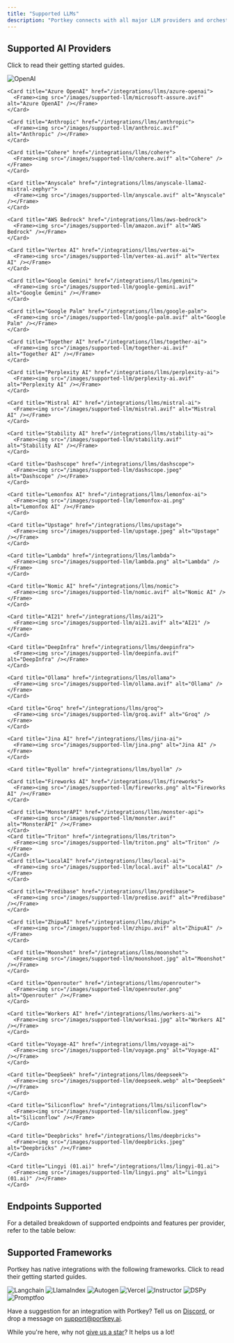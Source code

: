 ```yaml
---
title: "Supported LLMs"
description: "Portkey connects with all major LLM providers and orchestration frameworks."
---
```


## Supported AI Providers

Click to read their getting started guides.

<CardGroup cols={3}>
 <Card title="OpenAI" href="/integrations/llms/openai">
      <Frame><img src="/images/supported-llm/open-ai.avif" alt="OpenAI" /></Frame>
    </Card>
    
    <Card title="Azure OpenAI" href="/integrations/llms/azure-openai">
      <Frame><img src="/images/supported-llm/microsoft-assure.avif" alt="Azure OpenAI" /></Frame>
    </Card>
    
    <Card title="Anthropic" href="/integrations/llms/anthropic">
      <Frame><img src="/images/supported-llm/anthroic.avif" alt="Anthropic" /></Frame>
    </Card>
    
    <Card title="Cohere" href="/integrations/llms/cohere">
      <Frame><img src="/images/supported-llm/cohere.avif" alt="Cohere" /></Frame>
    </Card>
    
    <Card title="Anyscale" href="/integrations/llms/anyscale-llama2-mistral-zephyr">
      <Frame><img src="/images/supported-llm/anyscale.avif" alt="Anyscale" /></Frame>
    </Card>
    
    <Card title="AWS Bedrock" href="/integrations/llms/aws-bedrock">
      <Frame><img src="/images/supported-llm/amazon.avif" alt="AWS Bedrock" /></Frame>
    </Card>
    
    <Card title="Vertex AI" href="/integrations/llms/vertex-ai">
      <Frame><img src="/images/supported-llm/vertex-ai.avif" alt="Vertex AI" /></Frame>
    </Card>
    
    <Card title="Google Gemini" href="/integrations/llms/gemini">
      <Frame><img src="/images/supported-llm/google-gemini.avif" alt="Google Gemini" /></Frame>
    </Card>
    
    <Card title="Google Palm" href="/integrations/llms/google-palm">
      <Frame><img src="/images/supported-llm/google-palm.avif" alt="Google Palm" /></Frame>
    </Card>
    
    <Card title="Together AI" href="/integrations/llms/together-ai">
      <Frame><img src="/images/supported-llm/together-ai.avif" alt="Together AI" /></Frame>
    </Card>
    
    <Card title="Perplexity AI" href="/integrations/llms/perplexity-ai">
      <Frame><img src="/images/supported-llm/perplexity-ai.avif" alt="Perplexity AI" /></Frame>
    </Card>
    
    <Card title="Mistral AI" href="/integrations/llms/mistral-ai">
      <Frame><img src="/images/supported-llm/mistral.avif" alt="Mistral AI" /></Frame>
    </Card>
    
    <Card title="Stability AI" href="/integrations/llms/stability-ai">
      <Frame><img src="/images/supported-llm/stability.avif" alt="Stability AI" /></Frame>
    </Card>
    
    <Card title="Dashscope" href="/integrations/llms/dashscope">
      <Frame><img src="/images/supported-llm/dashscope.jpeg" alt="Dashscope" /></Frame>
    </Card>
    
    <Card title="Lemonfox AI" href="/integrations/llms/lemonfox-ai">
      <Frame><img src="/images/supported-llm/lemonfox-ai.png" alt="Lemonfox AI" /></Frame>
    </Card>
    
    <Card title="Upstage" href="/integrations/llms/upstage">
      <Frame><img src="/images/supported-llm/upstage.jpeg" alt="Upstage" /></Frame>
    </Card>
    
    <Card title="Lambda" href="/integrations/llms/lambda">
      <Frame><img src="/images/supported-llm/lambda.png" alt="Lambda" /></Frame>
    </Card>
    
    <Card title="Nomic AI" href="/integrations/llms/nomic">
      <Frame><img src="/images/supported-llm/nomic.avif" alt="Nomic AI" /></Frame>
    </Card>
    
    <Card title="AI21" href="/integrations/llms/ai21">
      <Frame><img src="/images/supported-llm/ai21.avif" alt="AI21" /></Frame>
    </Card>
    
    <Card title="DeepInfra" href="/integrations/llms/deepinfra">
      <Frame><img src="/images/supported-llm/deepinfa.avif" alt="DeepInfra" /></Frame>
    </Card>
    
    <Card title="Ollama" href="/integrations/llms/ollama">
      <Frame><img src="/images/supported-llm/ollama.avif" alt="Ollama" /></Frame>
    </Card>
    
    <Card title="Groq" href="/integrations/llms/groq">
      <Frame><img src="/images/supported-llm/groq.avif" alt="Groq" /></Frame>
    </Card>
    
    <Card title="Jina AI" href="/integrations/llms/jina-ai">
      <Frame><img src="/images/supported-llm/jina.png" alt="Jina AI" /></Frame>
    </Card>
    
    <Card title="Byollm" href="/integrations/llms/byollm" />
    
    <Card title="Fireworks AI" href="/integrations/llms/fireworks">
      <Frame><img src="/images/supported-llm/fireworks.png" alt="Fireworks AI" /></Frame>
    </Card>
    
    <Card title="MonsterAPI" href="/integrations/llms/monster-api">
      <Frame><img src="/images/supported-llm/monster.avif" alt="MonsterAPI" /></Frame>
    </Card>
    <Card title="Triton" href="/integrations/llms/triton">
      <Frame><img src="/images/supported-llm/triton.png" alt="Triton" /></Frame>
    </Card>
    <Card title="LocalAI" href="/integrations/llms/local-ai">
      <Frame><img src="/images/supported-llm/local.avif" alt="LocalAI" /></Frame>
    </Card>
    
    <Card title="Predibase" href="/integrations/llms/predibase">
      <Frame><img src="/images/supported-llm/predise.avif" alt="Predibase" /></Frame>
    </Card>
    
    <Card title="ZhipuAI" href="/integrations/llms/zhipu">
      <Frame><img src="/images/supported-llm/zhipu.avif" alt="ZhipuAI" /></Frame>
    </Card>
    
    <Card title="Moonshot" href="/integrations/llms/moonshot">
      <Frame><img src="/images/supported-llm/moonshoot.jpg" alt="Moonshot" /></Frame>
    </Card>
    
    <Card title="Openrouter" href="/integrations/llms/openrouter">
      <Frame><img src="/images/supported-llm/openrouter.png" alt="Openrouter" /></Frame>
    </Card>
    
    <Card title="Workers AI" href="/integrations/llms/workers-ai">
      <Frame><img src="/images/supported-llm/worksai.jpg" alt="Workers AI" /></Frame>
    </Card>
    
    <Card title="Voyage-AI" href="/integrations/llms/voyage-ai">
      <Frame><img src="/images/supported-llm/voyage.png" alt="Voyage-AI" /></Frame>
    </Card>
    
    <Card title="DeepSeek" href="/integrations/llms/deepseek">
      <Frame><img src="/images/supported-llm/deepseek.webp" alt="DeepSeek" /></Frame>
    </Card>
    
    <Card title="Siliconflow" href="/integrations/llms/siliconflow">
      <Frame><img src="/images/supported-llm/siliconflow.jpeg" alt="Siliconflow" /></Frame>
    </Card>
    
    <Card title="Deepbricks" href="/integrations/llms/deepbricks">
      <Frame><img src="/images/supported-llm/deepbricks.jpeg" alt="Deepbricks" /></Frame>
    </Card>
    
    <Card title="Lingyi (01.ai)" href="/integrations/llms/lingyi-01.ai">
      <Frame><img src="/images/supported-llm/lingyi.png" alt="Lingyi (01.ai)" /></Frame>
    </Card>

</CardGroup>

## Endpoints Supported

For a detailed breakdown of supported endpoints and features per provider, refer to the table below:

<Card title="Supported Providers" href="/provider-endpoints/supported-providers"/>


## Supported Frameworks

Portkey has native integrations with the following frameworks. Click to read their getting started guides.

<CardGroup cols={3}>
  <Card title="Langchain" href="/integrations/libraries/langchain-python">
    <img src="/images/supported-llm/langchain.avif" alt="Langchain" />
  </Card>
  <Card title="LlamaIndex" href="/integrations/libraries/llama-index-python">
    <img src="/images/supported-llm/llama.avif" alt="LlamaIndex" />
  </Card>
  <Card title="Autogen" href="/integrations/libraries/autogen">
    <img src="/images/supported-llm/autogen.avif" alt="Autogen" />
  </Card>
  <Card title="Vercel" href="/integrations/libraries/vercel">
    <img src="/images/supported-llm/vercel.avif" alt="Vercel" />
  </Card>
  <Card title="Instructor" href="/integrations/libraries/instructor">
    <img src="/images/supported-llm/instructor.avif" alt="Instructor" />
  </Card>
  <Card title="DSPy" href="/integrations/libraries/dspy">
    <img src="/images/supported-llm/dspy.png" alt="DSPy" />
  </Card>
  <Card title="Promptfoo" href="/integrations/libraries/promptfoo">
    <img src="/images/supported-llm/prompftoo.avif" alt="Promptfoo" />
  </Card>
</CardGroup>


Have a suggestion for an integration with Portkey? Tell us on [Discord](https://discord.gg/DD7vgKK299), or drop a message on support@portkey.ai.

While you're here, why not [give us a star](https://git.new/ai-gateway-docs)? It helps us a lot!
